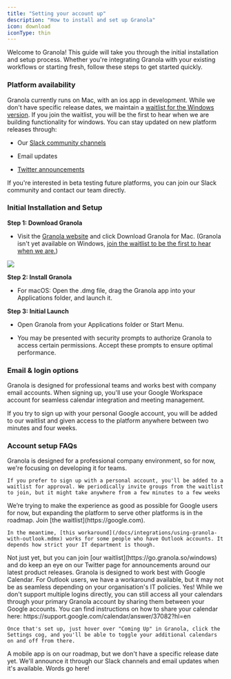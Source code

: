 ```yaml
---
title: "Setting your account up"
description: "How to install and set up Granola"
icon: download
iconType: thin
---
```


Welcome to Granola! This guide will take you through the initial installation and setup process. Whether you're integrating Granola with your existing workflows or starting fresh, follow these steps to get started quickly.

### Platform availability

Granola currently runs on Mac, with an ios app in development. While we don't have specific release dates, we maintain a [waitlist for ](https://tally.so/r/3EXKgL?utm_source=email%2Cweb)[the Windows version](https://tally.so/r/3EXKgL?utm_source=email%2Cweb). If you join the waitlist, you will be the first to hear when we are building functionality for windows. You can stay updated on new platform releases through:

* Our [Slack community channels](https://join.slack.com/t/meetgranola/shared_invite/zt-2toq0kcts-uaUMQMWkeVMWSk4N_EhZ7A)

* Email updates

* [Twitter announcements](https://x.com/meetgranola)

If you're interested in beta testing future platforms, you can join our Slack community and contact our team directly.

### **Initial Installation and Setup**

**Step 1: Download Granola**

* Visit the [Granola website](https://granola.so/) and click Download Granola for Mac. (Granola isn't yet available on Windows, [join the waitlist to be the first to hear when we are.](https://tally.so/r/3EXKgL?utm_source=email%2Cweb))

![](/images/downloadimage.png)

**Step 2: Install Granola**

* For macOS: Open the .dmg file, drag the Granola app into your Applications folder, and launch it.

**Step 3: Initial Launch**

* Open Granola from your Applications folder or Start Menu.

* You may be presented with security prompts to authorize Granola to access certain permissions. Accept these prompts to ensure optimal performance.

### Email & login options

Granola is designed for professional teams and works best with company email accounts. When signing up, you'll use your Google Workspace account for seamless calendar integration and meeting management.

<Info>
  If you try to sign up with your personal Google account, you will be added to our waitlist and given access to the platform anywhere between two minutes and four weeks.&#x20;
</Info>

### Account setup FAQs


<AccordionGroup>
  <Accordion title="Can I sign up with my personal Gmail account?">
    Granola is designed for a professional company environment, so for now, we're focusing on developing it for teams.

    If you prefer to sign up with a personal account, you'll be added to a waitlist for approval. We periodically invite groups from the waitlist to join, but it might take anywhere from a few minutes to a few weeks
  </Accordion>

  <Accordion title="Can I sign up with Outlook or another email platform?">
    We’re trying to make the experience as good as possible for Google users for now, but expanding the platform to serve other platforms is in the roadmap. Join [the waitlist](https://google.com).

    In the meantime, [this workaround](/docs/integrations/using-granola-with-outlook.mdmx) works for some people who have Outlook accounts. It depends how strict your IT department is though.
  </Accordion>

  <Accordion title="Can I use Granola on Windows?">
    Not just yet, but you can join [our waitlist](https://go.granola.so/windows) and do keep an eye on our Twitter page for announcements around our latest product releases.
  </Accordion>

  <Accordion title="Does Granola work with calendars other than Google Calendar?">
    Granola is designed to work best with Google Calendar. For Outlook users, we have a workaround available, but it may not be as seamless depending on your organisation's IT policies.
  </Accordion>

  <Accordion title="Can I use Granola with multiple Google accounts?">
    Yes! While we don't support multiple logins directly, you can still access all your calendars through your primary Granola account by sharing them between your Google accounts. You can find instructions on how to share your calendar here: https://support.google.com/calendar/answer/37082?hl=en

    Once that's set up, just hover over "Coming Up" in Granola, click the Settings cog, and you'll be able to toggle your additional calendars on and off from there.
  </Accordion>

  <Accordion title="Is there a mobile app for Granola?">
    A mobile app is on our roadmap, but we don't have a specific release date yet. We'll announce it through our Slack channels and email updates when it's available.
  </Accordion>

  <Accordion title="Wow!" defaultOpen={false}>
    Words go here!
  </Accordion>
</AccordionGroup>

###